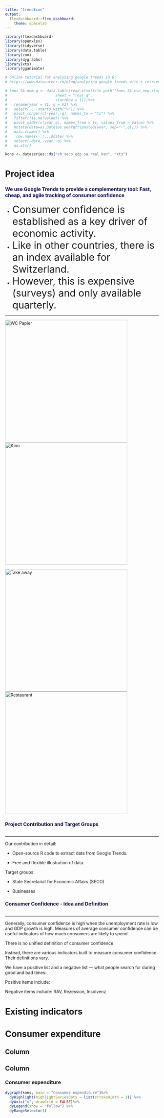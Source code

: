 ```yaml
---
title: "trendEcon"
output:
  flexdashboard::flex_dashboard:
    theme: spacelab
---
```


```r
library(flexdashboard)
library(openxlsx)
library(tidyverse)
library(data.table)
library(zoo)
library(dygraphs)
library(xts)
library(gganimate)

# online tutorial for analyzing google trends in R:
# https://www.datacareer.ch/blog/analyzing-google-trends-with-r-retrieve-and-plot-with-gtrendsr/

# kons_SA_nom_q <- data.table(read.xlsx(file.path("kons_SA_csa_new.xlsx"),
#                      sheet = "real_q",
#                      startRow = 11))%>%
#   rename(year = V1, q = V2) %>%
#   select(., -starts_with("V")) %>%
#   pivot_longer(c(-year,-q), names_to = "ts") %>%
#   filter(!is.na(value)) %>%
#   pivot_wider(c(year,q), names_from = ts, values_from = value) %>%
#   mutate(date=as.Date(as.yearqtr(paste0(year, sep="-",q)))) %>%
#   data.frame() %>%
#   `row.names<-`(.,.$date) %>%
#   select(-date,-year,-q) %>%
#   as.xts()

kons <- dataseries::ds("ch_seco_gdp.sa.real.han", "xts")


```
Project idea {.storyboard}
=====================================
### <font size="3.8"><span style="color:#080A47">We use Google Trends to provide a complementary tool: Fast, cheap, and agile tracking of consumer confidence</span></font>  {data-commentary-width=1000}

- <font size="6">Consumer confidence is established as a key driver of economic activity.</font>
- <font size="6">Like in other countries, there is an index available for Switzerland.</font>
- <font size="6">However, this is expensive (surveys) and only available quarterly.</font>

***

![WC Papier](wcp.gif){width=400px} ![Kino](kino.gif){width=400px}

![Take away](ta.gif){width=400px}  ![Restaurant](rest.gif){width=400px}


### <font size="3.8"><span style="color:#080A47">Project Contribution and Target Groups</span></font>  {data-commentary-width=400}

```r
```

***

Our contribution in detail:

- Open-source R code to extract data from Google Trends.


- Free and flexible illustration of data.



Target groups:

- State Secretariat for Economic Affairs (SECO)


- Businesses

### <font size="3.8"><span style="color:#080A47">Consumer Confidence - Idea and Definition</span></font>  {data-commentary-width=400}

```r
```

***

Generally, consumer confidence is high when the unemployment rate is low and GDP growth is high. Measures of average consumer confidence can be useful indicators of how much consumers are likely to spend.

There is no unified definition of consumer confidence.

Instead, there are various indicators built to measure consumer confidence. Their definitions vary.


We have a positive list and a negative list --- what people search for during good and bad times:

Positive items include:


Negative items include: RAV, Rezession, Insolvenz

Existing indicators {.storyboard}
=====================================

Consumer expenditure
=====================================
Column {data-width=200}
-------------------------------------

Column {data-width=800}
-------------------------------------
### Consumer expenditure
```r
dygraph(kons, main = "Consumer expenditure")%>%
  dyHighlight(highlightSeriesOpts = list(strokeWidth = 3)) %>%
  dyAxis("x", drawGrid = FALSE)%>%
  dyLegend(show = "follow") %>%
  dyRangeSelector()
```

